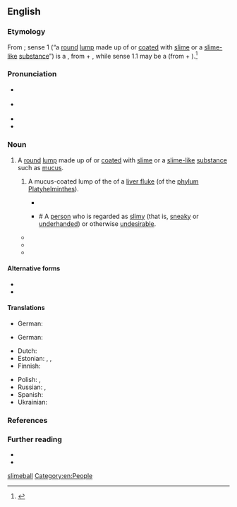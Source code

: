 ==English==
{{was wotd|2019|November|24}}

===Etymology===
From {{compound|en|slime|ball}}; sense 1 (“a [[round#Adjective|round]] [[lump#Noun|lump]] made up of or [[coat#Verb|coated]] with [[slime#Noun|slime]] or a [[slimelike|slime-like]] [[substance]]”) is a {{calque|en|de|Schleimkugel|nocap=1}}, from {{m|de|Schleim||mucus; slime}} + {{m|de|Kugel||ball}}, while sense 1.1 may be a {{calque|en|de|Schleimball|nocap=1}} (from {{m|de|Schleim}} + {{m|de|Ball||ball}}).<ref>{{R:OED Online|pos=n|id=75830622|date=December 2018}}</ref>

===Pronunciation===
* {{a|RP}} {{IPA|en|/ˈslaɪmbɔːl/}}
* {{a|GA}} {{IPA|en|/ˈslaɪmˌbɔl/}}
* {{audio|en|En-au-slimeball.ogg|Audio (AU)}}
* {{hyphenation|en|slime|ball}}

===Noun===
{{en-noun}}

# {{lb|en|biology}} A [[round#Adjective|round]] [[lump#Noun|lump]] made up of or [[coat#Verb|coated]] with [[slime#Noun|slime]] or a [[slimelike|slime-like]] [[substance]] such as [[mucus]].
## {{lb|en|helminthology|specifically}} A mucus-coated lump of the {{l|en|cercaria|cercariae|[[parasitic]] [[larva]]e}} of a [[liver fluke]] (of the [[phylum]] [[Platyhelminthes]]).
##* {{quote-book|en|author=J[ohn] T. Lucker|author2=A. O. Foster|chapter=Adult Tapeworms|title=Parasites and Parasitic Diseases of Sheep|series=Farmers’ Bulletin|seriesvolume=no. 1330|location=Washington, D.C.|publisher={{w|United States Department of Agriculture}}|month=May|year=1957|page=38|pageurl=https://books.google.com/books?id=nrteJmgpba0C&pg=PA38|oclc=15715327|passage=The eggs [of a lancet fluke (''[[Dicrocoelium dendriticum]]'')] that pass out with the manure of an infested sheep do not hatch in the open. When eaten by the snail, they hatch and finally give rise to larvae that pass out of the snail's body in gelatinous "'''slime'''[-]'''balls'''."}}
##* {{quote-book|en|author=J[ames] D[esmond] Smyth|chapter=Digenea: Bucephalidae, Fasciolidae, Opisthorchiidae, Dicrocoeliidae|title=Introduction to Animal Parasitology|series=Biological Science Texts|edition=2nd|location=New York, N.Y.|publisher=[[w:Wiley (publisher)|John Wiley & Sons]]|year=1976|page=181|column=2|isbn=978-0-470-98921-0|edition2=3rd|location2=Cambridge, Cambridgeshire; New York, N.Y.|publisher2={{w|Cambridge University Press}}|year2=1994|page2=215|pageurl2=https://books.google.com/books?id=j1TD9FiEY-sC&pg=PA215|column2=2|isbn2=978-0-521-41770-9|passage=The cercariae contain massive glands, formerly considered to be penetration glands, but now believed to produce the slime responsible for the formation of these balls. It is likely that the slime produced by the snail itself may contribute, at least partly, to the formation of a '''slimeball'''.}}# {{lb|en|originally|US|colloquial|derogatory}} A [[person]] who is regarded as [[slimy]] (that is, [[sneaky]] or [[underhanded]]) or otherwise [[undesirable]].
#: {{synonyms|en|scuzzball|sleazeball|slimebag}}
#* {{quote-book|en|author=Daniel Lynch|title=A Killing Frost|location=New York, N.Y.|publisher=[[w:Kensington Books|Kensington Publishing Corp.]]|year=1987|page=10|isbn=978-0-8217-2187-2|passage=Even '''slimeballs''' were entitled to representation, though.}}
#* {{quote-book|en|author=Willy Russell|authorlink=Willy Russell|title={{w|The Wrong Boy}}|location=London|publisher=Black Swan, {{w|Transworld Publishers}}|year=2012|page=102|pageurl=https://books.google.com/books?id=8LL5ykPZgXQC&pg=PA102|isbn=978-0-552-99645-7|passage=He said it would be good for me, going to Grimsby; my hideous, horrible, sewer-minded, greeneyed '''slimeball''' of a two-faced, felonious bastard of an uncle.}}
#* {{quote-web|en|author=A. A. Dowd|title={{w|Steven Spielberg}} Finds Fun, and maybe even a Soul, in the Pandering Pastiche of ''[[w:Ready Player One (film)|Ready Player One]]''|url=https://film.avclub.com/steven-spielberg-finds-fun-and-maybe-even-a-soul-in-the-1824094654|archiveurl=https://web.archive.org/web/20180531213806/https://film.avclub.com/steven-spielberg-finds-fun-and-maybe-even-a-soul-in-the-1824094654|archivedate=31 May 2018|work={{w|The A.V. Club}}|date=26 March 2018|passage=Meanwhile, the film's villain, played by {{w|Ben Mendelsohn}}, is a bigwig '''slimeball''' who wants to monopolize and monetize The Oasis through excessive pop-up ads. His true crime, though, is that he's a total noob who doesn't know his stuff.}}

====Alternative forms====
* {{l|en|slime ball}}
* {{l|en|slime-ball}}

====Translations====
{{trans-top|round lump made up of or coated with slime or a slime-like substance}}
* German: {{t|de|Schleimkugel|f}}
{{trans-mid}}
{{trans-bottom}}

{{trans-top|mucus-coated lump of the parasitic larvae of a liver fluke}}
* German: {{t|de|Schleimball|m}}
{{trans-mid}}
{{trans-bottom}}

{{trans-top|person regarded as slimy or otherwise undesirable}}
* Dutch: {{t+|nl|slijmbal|m}}
* Estonian: {{t|et|limapall}} {{qualifier|direct translation}}, {{t|et|limukas}} {{qualifier|slang, somewhat vulgar}}, {{t|et|libedik}} {{qualifier|informal}}
* Finnish: {{t+|fi|limanuljaska}}
{{trans-mid}}
* Polish: {{t+|pl|oblech}}, {{t|pl|obleśniak}}
* Russian: {{t+|ru|слизняк}}, {{t+|ru|па́дло|n}}
* Spanish: {{t+|es|baboso|m}}
* Ukrainian: {{t|uk|слизняк}}
{{trans-bottom}}

===References===
<references />

===Further reading===
* {{pedia|slime ball|slime ball (disambiguation)}}
* {{R:Lexico|pos=n}}

[[Category:en:Flatworms| slimeball]]
[[Category:en:People]]